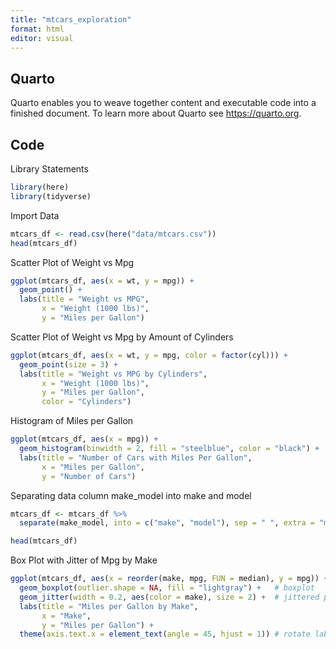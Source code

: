 ```yaml
---
title: "mtcars_exploration"
format: html
editor: visual
---
```


## Quarto

Quarto enables you to weave together content and executable code into a finished document. To learn more about Quarto see <https://quarto.org>.

## Code

Library Statements

```r
library(here)
library(tidyverse)
```

Import Data

```r
mtcars_df <- read.csv(here("data/mtcars.csv"))
head(mtcars_df)
```

Scatter Plot of Weight vs Mpg

```r
ggplot(mtcars_df, aes(x = wt, y = mpg)) +
  geom_point() +
  labs(title = "Weight vs MPG",
       x = "Weight (1000 lbs)",
       y = "Miles per Gallon")
```

Scatter Plot of Weight vs Mpg by Amount of Cylinders

```r
ggplot(mtcars_df, aes(x = wt, y = mpg, color = factor(cyl))) +
  geom_point(size = 3) +
  labs(title = "Weight vs MPG by Cylinders",
       x = "Weight (1000 lbs)",
       y = "Miles per Gallon",
       color = "Cylinders")
```

Histogram of Miles per Gallon

```r
ggplot(mtcars_df, aes(x = mpg)) +
  geom_histogram(binwidth = 2, fill = "steelblue", color = "black") +
  labs(title = "Number of Cars with Miles Per Gallon",
       x = "Miles per Gallon",
       y = "Number of Cars")
```

Separating data column make_model into make and model

```r
mtcars_df <- mtcars_df %>%
  separate(make_model, into = c("make", "model"), sep = " ", extra = "merge")

head(mtcars_df)
```

Box Plot with Jitter of Mpg by Make

```r
ggplot(mtcars_df, aes(x = reorder(make, mpg, FUN = median), y = mpg)) +
  geom_boxplot(outlier.shape = NA, fill = "lightgray") +   # boxplot
  geom_jitter(width = 0.2, aes(color = make), size = 2) +  # jittered points
  labs(title = "Miles per Gallon by Make",
       x = "Make",
       y = "Miles per Gallon") +
  theme(axis.text.x = element_text(angle = 45, hjust = 1)) # rotate labels
```
